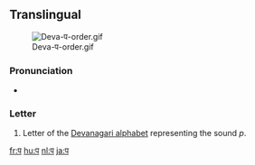 {{also|ष|ण}}
==Translingual==
[[File:Deva-प-order.gif|thumb]]

===Pronunciation===
* {{IPA|/pə/|lang=mul}}

===Letter===
{{mul-deva|pa}}

# Letter of the [[Devanagari alphabet]] representing the sound ''p''.

[[fr:प]]
[[hu:प]]
[[nl:प]]
[[ja:प]]